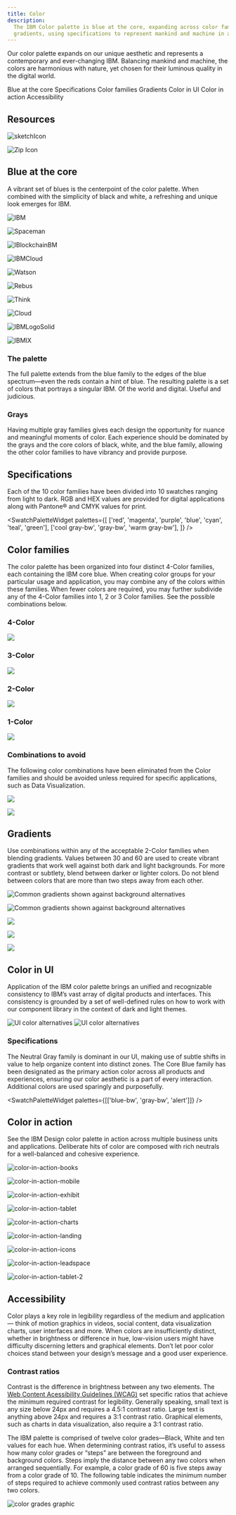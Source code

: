 ```yaml
---
title: Color
description:
  The IBM Color palette is blue at the core, expanding across color families and
  gradients, using specifications to represent mankind and machine in action.
---
```



<PageDescription>

Our color palette expands on our unique aesthetic and represents a contemporary
and ever-changing IBM. Balancing mankind and machine, the colors are harmonious
with nature, yet chosen for their luminous quality in the digital world.

</PageDescription>

<AnchorLinks>
  <AnchorLink>Blue at the core</AnchorLink>
  <AnchorLink>Specifications</AnchorLink>
  <AnchorLink>Color families</AnchorLink>
  <AnchorLink>Gradients</AnchorLink>
  <AnchorLink>Color in UI</AnchorLink>
  <AnchorLink>Color in action</AnchorLink>
  <AnchorLink>Accessibility</AnchorLink>
</AnchorLinks>

## Resources

<Row className="resource-card-group">
<Column colMd={4} colLg={4} noGutterSm>
    <ResourceCard
      subTitle="IBM Design Language library"
      aspectRatio="2:1"
      href="sketch://add-library/cloud/nwqmk"
      >

![sketchIcon](/images/SketchIcon.svg)

  </ResourceCard>
</Column>
<Column colMd={4} colLg={4} noGutterSm>
    <ResourceCard
      subTitle="IBM color palette (.ase and .clr)"
      aspectRatio="2:1"
      href="https://github.com/carbon-design-system/carbon/raw/master/packages/colors/artifacts/IBM_Colors.zip"
      actionIcon="download"
      >

![Zip Icon](/images/zip.png)

  </ResourceCard>
</Column>
</Row>

## Blue at the core

A vibrant set of blues is the centerpoint of the color palette. When combined
with the simplicity of black and white, a refreshing and unique look emerges for
IBM.

<div>
  <Row className="color-logo-row">
  <Column colMd={4} colLg={6}  className="color-logo">

![IBM](/images/IBMLogo.svg)

  </Column>
  <Column colMd={4} colLg={6}  className="color-logo-carousel">

  <Carousel id="c1" count="1 2 3 4 5 6 7 8 9" nav={false} fade={true} autoPlay>

![Spaceman](/images/Spaceman.svg)

![IBlockchainBM](/images/Blockchain.svg)

![IBMCloud](/images/IBMCloud.svg)

![Watson](/images/Watson.svg)

![Rebus](/images/Rebus.svg)

![Think](/images/Think.svg)

![Cloud](/images/Cloud.svg)

![IBMLogoSolid](/images/IBMLogoSolid.svg)

![IBMIX](/images/IBMIX.svg)

  </Carousel>

  </Column>
  </Row>
  <ColorGrid colorFamily="blue" />
  <ColorGrid colorFamily="gray" />
</div>

### The palette

The full palette extends from the blue family to the edges of the blue
spectrum—even the reds contain a hint of blue. The resulting palette is a set of
colors that portrays a singular IBM. Of the world and digital. Useful and
judicious.

<div>
  <ColorGrid colorFamily="red" />
  <ColorGrid colorFamily="magenta" />
  <ColorGrid colorFamily="purple" />
  <ColorGrid colorFamily="blue" />
  <ColorGrid colorFamily="cyan" />
  <ColorGrid colorFamily="teal" />
  <ColorGrid colorFamily="green" />
</div>

### Grays

Having multiple gray families gives each design the opportunity for nuance and
meaningful moments of color. Each experience should be dominated by the grays
and the core colors of black, white, and the blue family, allowing the other
color families to have vibrancy and provide purpose.

<div>
  <ColorGrid colorFamily="coolGray" />
  <ColorGrid colorFamily="gray" />
  <ColorGrid colorFamily="warmGray" />
</div>

## Specifications

Each of the 10 color families have been divided into 10 swatches ranging from
light to dark. RGB and HEX values are provided for digital applications along
with Pantone® and CMYK values for print.

<SwatchPaletteWidget
  palettes={[
    ['red', 'magenta', 'purple', 'blue', 'cyan', 'teal', 'green'],
    ['cool gray-bw', 'gray-bw', 'warm gray-bw'],
  ]}
/>

## Color families

The color palette has been organized into four distinct 4-Color families, each
containing the IBM core blue. When creating color groups for your particular
usage and application, you may combine any of the colors within these families.
When fewer colors are required, you may further subdivide any of the 4-Color
families into 1, 2 or 3 Color families. See the possible combinations below.

### 4-Color

![](/images/4-color.png)

### 3-Color

![](/images/3-color.png)

### 2-Color

![](/images/2-color.png)

### 1-Color

![](/images/1-color.png)

### Combinations to avoid

The following color combinations have been eliminated from the Color families
and should be avoided unless required for specific applications, such as Data
Visualization.

<DoDontRow>
<DoDont type="dont" caption="Avoid mixing greens with reds, magentas or purples.">

![](images/combination-1-wrong.svg)

</DoDont>
<DoDont type="dont" caption="Avoid mixing teals with reds or magentas.">

![](images/combination-2-wrong.svg)

</DoDont>
</DoDontRow>

## Gradients

Use combinations within any of the acceptable 2-Color families when blending
gradients. Values between 30 and 60 are used to create vibrant gradients that
work well against both dark and light backgrounds. For more contrast or
subtlety, blend between darker or lighter colors. Do not blend between colors
that are more than two steps away from each other.

<GifPlayer color="dark">

![Common gradients shown against background alternatives](./images/gradients-main.gif) 

![Common gradients shown against background alternatives](./images/gradients-main.jpg)

</GifPlayer>

<DoDontRow>
<DoDont type="dont" caption="Don’t mix colors that are outside of the accepted 2-Color Families.">

![](images/gradient-1-wrong.svg)

</DoDont>
<DoDont type="dont" caption="Avoid blending between colors that are more than 2 steps away, i.e. Blue 60 to Teal 20.">

![](images/gradient-2-wrong.svg)

</DoDont>
</DoDontRow>

<DoDontRow>
<DoDont type="dont" caption="Avoid creating gradients with more than two colors.">

![](images/gradient-3-wrong.svg)

</DoDont>
</DoDontRow>

## Color in UI

Application of the IBM color palette brings an unified and recognizable
consistency to IBM’s vast array of digital products and interfaces. This
consistency is grounded by a set of well-defined rules on how to work with our
component library in the context of dark and light themes.

<GifPlayer color="dark">

![UI color alternatives](images/introduction.gif)
![UI color alternatives](images/introduction.jpg)

</GifPlayer>

### Specifications

The Neutral Gray family is dominant in our UI, making use of subtle shifts in
value to help organize content into distinct zones. The Core Blue family has
been designated as the primary action color across all products and experiences,
ensuring our color aesthetic is a part of every interaction. Additional colors
are used sparingly and purposefully.

<SwatchPaletteWidget palettes={[['blue-bw', 'gray-bw', 'alert']]} />

<Row className="resource-card-group">
  <Column colMd={4} colLg={4} noGutterSm>
    <ResourceCard
      subTitle="Visit Color in UI for more color guidance"
      aspectRatio="2:1"
      href="https://www.carbondesignsystem.com/guidelines/color/overview"
      actionIcon="arrowRight"
    />
  </Column>
</Row>

## Color in action

See the IBM Design color palette in action across multiple business units and
applications. Deliberate hits of color are composed with rich neutrals for a
well-balanced and cohesive experience.

<ImageGallery>

<ImageGalleryImage alt="color in action books" title="Color in action books" col={8}>

![color-in-action-books](images/color-in-action-books.jpg)

</ImageGalleryImage>

<ImageGalleryImage alt="color in action mobile" title="Color in action mobile" col={4}>

![color-in-action-mobile](images/color-in-action-mobile.png)

</ImageGalleryImage>

<ImageGalleryImage alt="color in action exhibit" title="Color in action exhibit" col={4}>

![color-in-action-exhibit](images/color-in-action-exhibit.jpg)

</ImageGalleryImage>

<ImageGalleryImage alt="color in action tablet" title="Color in action tablet" col={8}>

![color-in-action-tablet](images/color-in-action-tablet.png)

</ImageGalleryImage>

<ImageGalleryImage alt="color in action charts" title="Color in action charts" col={4}>

![color-in-action-charts](images/color-in-action-charts.png)

</ImageGalleryImage>

<ImageGalleryImage alt="color in action landing" title="Color in action landing" col={4}>

![color-in-action-landing](images/color-in-action-landing.png)

</ImageGalleryImage>

<ImageGalleryImage alt="color in action icons" title="Color in action icons" col={4}>

![color-in-action-icons](images/color-in-action-icons.png)

</ImageGalleryImage>

<ImageGalleryImage alt="color in action leadspace" title="Color in action leadspace" col={8}>

![color-in-action-leadspace](images/color-in-action-leadspace.jpg)

</ImageGalleryImage>

<ImageGalleryImage alt="color in action tablet 2" title="Color in action tablet 2" col={4}>

![color-in-action-tablet-2](images/color-in-action-tablet-2.png)

</ImageGalleryImage>

</ImageGallery>

<Row className="resource-card-group">
  <Column colMd={4} colLg={4} noGutterSm>
    <ResourceCard
      subTitle="View gallery"
      aspectRatio="2:1"
      href="/gallery"
      actionIcon="arrowRight"
    />
  </Column>
</Row>

## Accessibility

Color plays a key role in legibility regardless of the medium and application—
think of motion graphics in videos, social content, data visualization charts, user
interfaces and more. When colors are insufficiently distinct, whether in
brightness or difference in hue, low-vision users might have difficulty discerning
letters and graphical elements. Don’t let poor color choices stand between your 
design’s message and a good user experience.

### Contrast ratios

Contrast is the difference in brightness between any two elements. The [Web 
Content Acessibility Guidelines (WCAG)](https://www.w3.org/TR/WCAG20/) set specific ratios that achieve the
minimum required contrast for legibility. Generally speaking, small text is any
size below 24px and requires a 4.5:1 contrast ratio. Large text is anything above
24px and requires a 3:1 contrast ratio. Graphical elements, such as charts in
data visualization, also require a 3:1 contrast ratio.

The IBM palette is comprised of twelve color grades—Black, White and ten
values for each hue. When determining contrast ratios, it’s useful to assess how
many color grades or “steps” are between the foreground and background
colors. Steps imply the distance between any two colors when arranged
sequentially. For example, a color grade of 60 is five steps away from a color
grade of 10. The following table indicates the minimum number of steps
required to achieve commonly used contrast ratios between any two colors.

![color grades graphic](/images/color_grades_graphic.svg)


